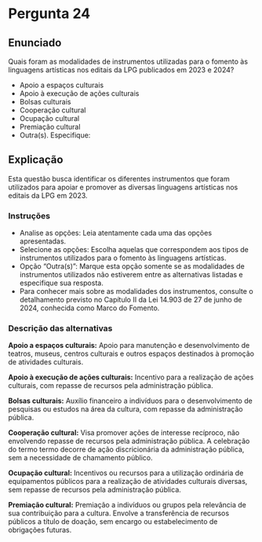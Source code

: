 # Pergunta 24

## Enunciado

Quais foram as modalidades de instrumentos utilizadas para o fomento às linguagens artísticas nos editais da LPG publicados em 2023 e 2024?

* Apoio a espaços culturais
* Apoio à execução de ações culturais
* Bolsas culturais
* Cooperação cultural
* Ocupação cultural
* Premiação cultural
* Outra(s). Especifique:

## Explicação

Esta questão busca identificar os diferentes instrumentos que foram utilizados para apoiar e promover as diversas linguagens artísticas nos editais da LPG em 2023.

### Instruções

* Analise as opções: Leia atentamente cada uma das opções apresentadas.
* Selecione as opções: Escolha aquelas que correspondem aos tipos de instrumentos utilizados para o fomento às linguagens artísticas.
* Opção "Outra(s)": Marque esta opção somente se as modalidades de instrumentos utilizados não estiverem entre as alternativas listadas e especifique sua resposta.
* Para conhecer mais sobre as modalidades dos instrumentos, consulte o detalhamento previsto no Capítulo II da Lei 14.903 de 27 de junho de 2024, conhecida como Marco do Fomento.

### Descrição das alternativas

**Apoio a espaços culturais:** Apoio para manutenção e desenvolvimento de teatros, museus, centros culturais e outros espaços destinados à promoção de atividades culturais.

**Apoio à execução de ações culturais:** Incentivo para a realização de ações culturais, com repasse de recursos pela administração pública.

**Bolsas culturais:** Auxílio financeiro a indivíduos para o desenvolvimento de pesquisas ou estudos na área da cultura, com repasse da administração pública.

**Cooperação cultural:** Visa promover ações de interesse recíproco, não envolvendo repasse de recursos pela administração pública. A celebração do termo termo decorre de ação discricionária da administração pública, sem a necessidade de chamamento público.

**Ocupação cultural:** Incentivos ou recursos para a utilização ordinária de equipamentos públicos para a realização de atividades culturais diversas, sem repasse de recursos pela administração pública.

**Premiação cultural:** Premiação a indivíduos ou grupos pela relevância de sua contribuição para a cultura. Envolve a transferência de recursos públicos a título de doação, sem encargo ou estabelecimento de obrigações futuras.
